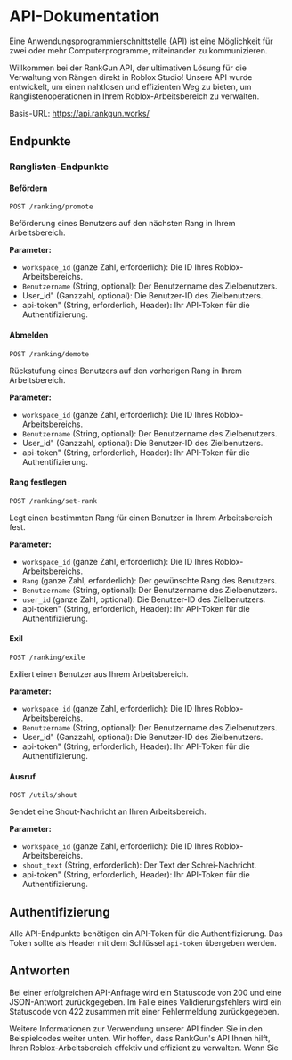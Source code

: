 




# API-Dokumentation

<Callout type="info" emoji="🤓">
  Eine Anwendungsprogrammierschnittstelle (API) ist eine Möglichkeit für zwei oder mehr Computerprogramme, miteinander zu kommunizieren.
</Aufruf>

Willkommen bei der RankGun API, der ultimativen Lösung für die Verwaltung von Rängen direkt in Roblox Studio! Unsere API wurde entwickelt, um einen nahtlosen und effizienten Weg zu bieten, um Ranglistenoperationen in Ihrem Roblox-Arbeitsbereich zu verwalten.

Basis-URL: https://api.rankgun.works/

## Endpunkte

### Ranglisten-Endpunkte

#### Befördern

```
POST /ranking/promote
```

Beförderung eines Benutzers auf den nächsten Rang in Ihrem Arbeitsbereich.

**Parameter:**

* `workspace_id` (ganze Zahl, erforderlich): Die ID Ihres Roblox-Arbeitsbereichs.
* `Benutzername` (String, optional): Der Benutzername des Zielbenutzers.
* User_id" (Ganzzahl, optional): Die Benutzer-ID des Zielbenutzers.
* api-token" (String, erforderlich, Header): Ihr API-Token für die Authentifizierung.

#### Abmelden

```
POST /ranking/demote
```

Rückstufung eines Benutzers auf den vorherigen Rang in Ihrem Arbeitsbereich.

**Parameter:**

* `workspace_id` (ganze Zahl, erforderlich): Die ID Ihres Roblox-Arbeitsbereichs.
* `Benutzername` (String, optional): Der Benutzername des Zielbenutzers.
* User_id" (Ganzzahl, optional): Die Benutzer-ID des Zielbenutzers.
* api-token" (String, erforderlich, Header): Ihr API-Token für die Authentifizierung.

#### Rang festlegen

```
POST /ranking/set-rank
```

Legt einen bestimmten Rang für einen Benutzer in Ihrem Arbeitsbereich fest.

**Parameter:**

* `workspace_id` (ganze Zahl, erforderlich): Die ID Ihres Roblox-Arbeitsbereichs.
* `Rang` (ganze Zahl, erforderlich): Der gewünschte Rang des Benutzers.
* `Benutzername` (String, optional): Der Benutzername des Zielbenutzers.
* `user_id` (ganze Zahl, optional): Die Benutzer-ID des Zielbenutzers.
* api-token" (String, erforderlich, Header): Ihr API-Token für die Authentifizierung.

#### Exil

```
POST /ranking/exile
```

Exiliert einen Benutzer aus Ihrem Arbeitsbereich.

**Parameter:**

* `workspace_id` (ganze Zahl, erforderlich): Die ID Ihres Roblox-Arbeitsbereichs.
* `Benutzername` (String, optional): Der Benutzername des Zielbenutzers.
* User_id" (Ganzzahl, optional): Die Benutzer-ID des Zielbenutzers.
* api-token" (String, erforderlich, Header): Ihr API-Token für die Authentifizierung.

#### Ausruf

```
POST /utils/shout
```

Sendet eine Shout-Nachricht an Ihren Arbeitsbereich.

**Parameter:**

* `workspace_id` (ganze Zahl, erforderlich): Die ID Ihres Roblox-Arbeitsbereichs.
* `shout_text` (String, erforderlich): Der Text der Schrei-Nachricht.
* api-token" (String, erforderlich, Header): Ihr API-Token für die Authentifizierung.

## Authentifizierung

Alle API-Endpunkte benötigen ein API-Token für die Authentifizierung. Das Token sollte als Header mit dem Schlüssel `api-token` übergeben werden.

## Antworten

Bei einer erfolgreichen API-Anfrage wird ein Statuscode von 200 und eine JSON-Antwort zurückgegeben. Im Falle eines Validierungsfehlers wird ein Statuscode von 422 zusammen mit einer Fehlermeldung zurückgegeben.

Weitere Informationen zur Verwendung unserer API finden Sie in den Beispielcodes weiter unten. Wir hoffen, dass RankGun's API Ihnen hilft, Ihren Roblox-Arbeitsbereich effektiv und effizient zu verwalten. Wenn Sie